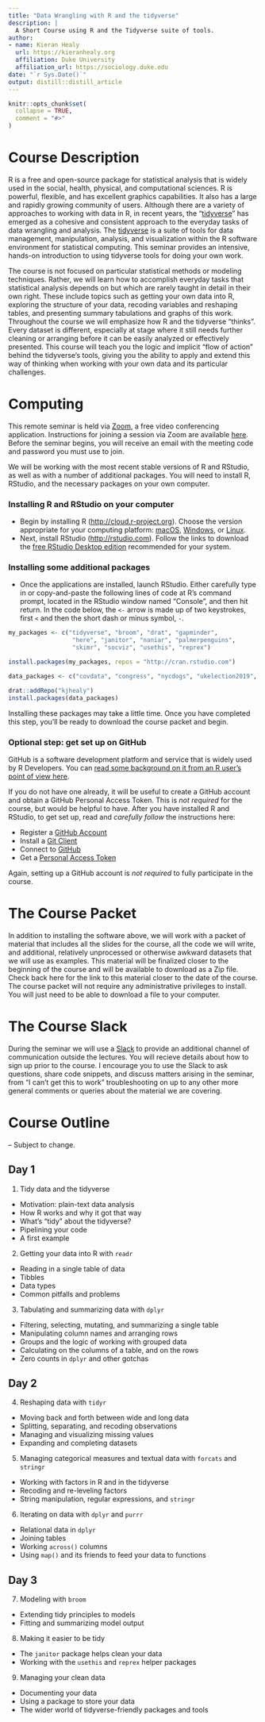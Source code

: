```yaml
---
title: "Data Wrangling with R and the tidyverse"
description: |
  A Short Course using R and the Tidyverse suite of tools.
author:
- name: Kieran Healy
  url: https://kieranhealy.org
  affiliation: Duke University
  affiliation_url: https://sociology.duke.edu
date: "`r Sys.Date()`"
output: distill::distill_article
---
```


<!-- README.md is generated from README.Rmd. Please edit that file -->

```r
knitr::opts_chunk$set(
  collapse = TRUE,
  comment = "#>"
)
```

# Course Description

R is a free and open-source package for statistical analysis that is widely used in the social, health, physical, and computational sciences. R is powerful, flexible, and has excellent graphics capabilities. It also has a large and rapidly growing community of users. Although there are a variety of approaches to working with data in R, in recent years, the "[tidyverse](https://www.tidyverse.org)" has emerged as a cohesive and consistent approach to the everyday tasks of data wrangling and analysis. The [tidyverse](https://www.tidyverse.org) is a suite of tools for data management, manipulation, analysis, and visualization within the R software environment for statistical computing. This seminar provides an intensive, hands-on introduction to using tidyverse tools for doing your own work. 

The course is not focused on particular statistical methods or modeling techniques. Rather, we will learn how to accomplish everyday tasks that statistical analysis depends on but which are rarely taught in detail in their own right. These include topics such as getting your own data into R, exploring the structure of your data, recoding variables and reshaping tables, and presenting summary tabulations and graphs of this work. Throughout the course we will emphasize how R and the tidyverse "thinks". Every dataset is different, especially at stage where it still needs further cleaning or arranging before it can be easily analyzed or effectively presented. This course will teach you the logic and implicit "flow of action" behind the tidyverse's tools, giving you the ability to apply and extend this way of thinking when working with your own data and its particular challenges. 

# Computing 

This remote seminar is held via [Zoom](https://zoom.us/), a free video conferencing application. Instructions for joining a session via Zoom are available [here](https://support.zoom.us/hc/en-us/articles/201362193-Joining-a-Meeting). Before the seminar begins, you will receive an email with the meeting code and password you must use to join.

We will be working with the most recent stable versions of R and RStudio, as well as with a number of additional packages. You will need to install R, RStudio, and the necessary packages on your own computer.

### Installing R and RStudio on your computer

- Begin by installing R (<http://cloud.r-project.org>). Choose the version appropriate for your computing platform: [macOS](https://cloud.r-project.org/bin/macosx/R-4.0.5.pkg), [Windows](https://cloud.r-project.org/bin/windows/base/R-4.0.5-win.exe), or [Linux](https://cloud.r-project.org/bin/linux/).
- Next, install RStudio (<http://rstudio.com>). Follow the links to download the [free RStudio Desktop edition](https://rstudio.com/products/rstudio/download/#download) recommended for your system.

### Installing some additional packages

- Once the applications are installed, launch RStudio. Either carefully type in or copy-and-paste the following lines of code at R’s command prompt, located in the RStudio window named “Console”, and then hit return. In the code below, the `<-` arrow is made up of two keystrokes, first `<` and then the short dash or minus symbol, `-`.


```R
my_packages <- c("tidyverse", "broom", "drat", "gapminder",  
                  "here", "janitor", "naniar", "palmerpenguins", 
                  "skimr", "socviz", "usethis", "reprex")

install.packages(my_packages, repos = "http://cran.rstudio.com")

data_packages <- c("covdata", "congress", "nycdogs", "ukelection2019", "uscenpops")

drat::addRepo("kjhealy")
install.packages(data_packages)
```

Installing these packages may take a little time. Once you have completed this step, you'll be ready to download the course packet and begin.

### Optional step: get set up on GitHub 

GitHub is a software development platform and service that is widely used by R Developers. You can [read some background on it from an R user's point of view here](https://happygitwithr.com/big-picture.html).

If you do not have one already, it will be useful to create a GitHub account and obtain a GitHub Personal Access Token. This is _not required_ for the course, but would be helpful to have. After you have installed R and RStudio, to get set up, read and _carefully follow_ the instructions here:

- Register a [GitHub Account](https://happygitwithr.com/github-acct.html)
- Install a [Git Client](https://happygitwithr.com/git-client.html)
- Connect to [GitHub](https://happygitwithr.com/push-pull-github.html)
- Get a [Personal Access Token](https://happygitwithr.com/credential-caching.html)

Again, setting up a GitHub account is _not required_ to fully participate in the course.



# The Course Packet

In addition to installing the software above, we will work with a packet of material that includes all the slides for the course, all the code we will write, and additional, relatively unprocessed or otherwise awkward datasets that we will use as examples. This material will be finalized closer to the beginning of the course and will be available to download as a Zip file. Check back here for the link to this material closer to the date of the course. The course packet will not require any administrative privileges to install. You will just need to be able to download a file to your computer.

# The Course Slack

During the seminar we will use a [Slack](https://slack.com) to provide an additional channel of communication outside the lectures. You will recieve details about how to sign up prior to the course. I encourage you to use the Slack to ask questions, share code snippets, and discuss matters arising in the seminar, from "I can't get this to work" troubleshooting on up to any other more general comments or queries about the material we are covering.

# Course Outline

-- Subject to change.

## Day 1

1. Tidy data and the tidyverse

- Motivation: plain-text data analysis
- How R works and why it got that way
- What's "tidy" about the tidyverse?
- Pipelining your code
- A first example

2. Getting your data into R with `readr`

- Reading in a single table of data
- Tibbles
- Data types
- Common pitfalls and problems

3. Tabulating and summarizing data with `dplyr`

- Filtering, selecting, mutating, and summarizing a single table
- Manipulating column names and arranging rows
- Groups and the logic of working with grouped data
- Calculating on the columns of a table, and on the rows
- Zero counts in `dplyr` and other gotchas

## Day 2

4. Reshaping data with `tidyr`

- Moving back and forth between wide and long data
- Splitting, separating, and recoding observations
- Managing and visualizing missing values
- Expanding and completing datasets

5. Managing categorical measures and textual data with `forcats` and `stringr`

- Working with factors in R and in the tidyverse
- Recoding and re-leveling factors
- String manipulation, regular expressions, and `stringr`

6. Iterating on data with `dplyr` and `purrr`

- Relational data in `dplyr`
- Joining tables
- Working `across()` columns
- Using `map()` and its friends to feed your data to functions


## Day 3

7. Modeling with `broom`

- Extending tidy principles to models
- Fitting and summarizing model output

8. Making it easier to be tidy

- The `janitor` package helps clean your data
- Working with the `usethis` and `reprex` helper packages

9. Managing your clean data 

- Documenting your data
- Using a package to store your data
- The wider world of tidyverse-friendly packages and tools





